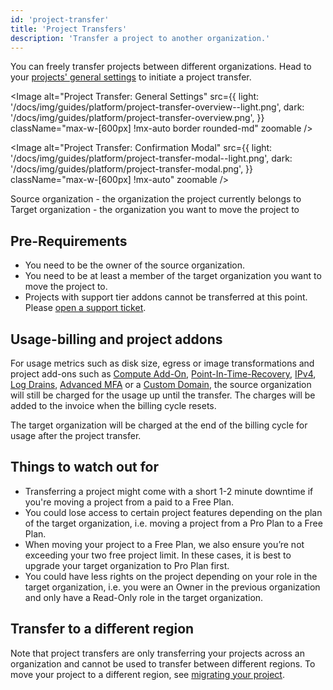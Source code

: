 ```yaml
---
id: 'project-transfer'
title: 'Project Transfers'
description: 'Transfer a project to another organization.'
---
```


You can freely transfer projects between different organizations. Head to your [projects' general settings](https://supabase.com/dashboard/project/_/settings/general) to initiate a project transfer.

<Image
  alt="Project Transfer: General Settings"
  src={{
    light: '/docs/img/guides/platform/project-transfer-overview--light.png',
    dark: '/docs/img/guides/platform/project-transfer-overview.png',
  }}
  className="max-w-[600px] !mx-auto border rounded-md"
  zoomable
/>

<Image
  alt="Project Transfer: Confirmation Modal"
  src={{
    light: '/docs/img/guides/platform/project-transfer-modal--light.png',
    dark: '/docs/img/guides/platform/project-transfer-modal.png',
  }}
  className="max-w-[600px] !mx-auto"
  zoomable
/>

Source organization - the organization the project currently belongs to
Target organization - the organization you want to move the project to

## Pre-Requirements

- You need to be the owner of the source organization.
- You need to be at least a member of the target organization you want to move the project to.
- Projects with support tier addons cannot be transferred at this point. Please [open a support ticket](https://supabase.com/dashboard/support/new?category=billing&subject=Transfer%20project).

## Usage-billing and project addons

For usage metrics such as disk size, egress or image transformations and project add-ons such as [Compute Add-On](/docs/guides/platform/compute-add-ons), [Point-In-Time-Recovery](/docs/guides/platform/backups#point-in-time-recovery), [IPv4](/docs/guides/platform/ipv4-address), [Log Drains](/docs/guides/platform/log-drains), [Advanced MFA](/docs/guides/auth/auth-mfa/phone) or a [Custom Domain](/docs/guides/platform/custom-domains), the source organization will still be charged for the usage up until the transfer. The charges will be added to the invoice when the billing cycle resets.

The target organization will be charged at the end of the billing cycle for usage after the project transfer.

## Things to watch out for

- Transferring a project might come with a short 1-2 minute downtime if you're moving a project from a paid to a Free Plan.
- You could lose access to certain project features depending on the plan of the target organization, i.e. moving a project from a Pro Plan to a Free Plan.
- When moving your project to a Free Plan, we also ensure you’re not exceeding your two free project limit. In these cases, it is best to upgrade your target organization to Pro Plan first.
- You could have less rights on the project depending on your role in the target organization, i.e. you were an Owner in the previous organization and only have a Read-Only role in the target organization.

## Transfer to a different region

Note that project transfers are only transferring your projects across an organization and cannot be used to transfer between different regions. To move your project to a different region, see [migrating your project](/docs/guides/platform/migrating-and-upgrading-projects#migrate-your-project).
